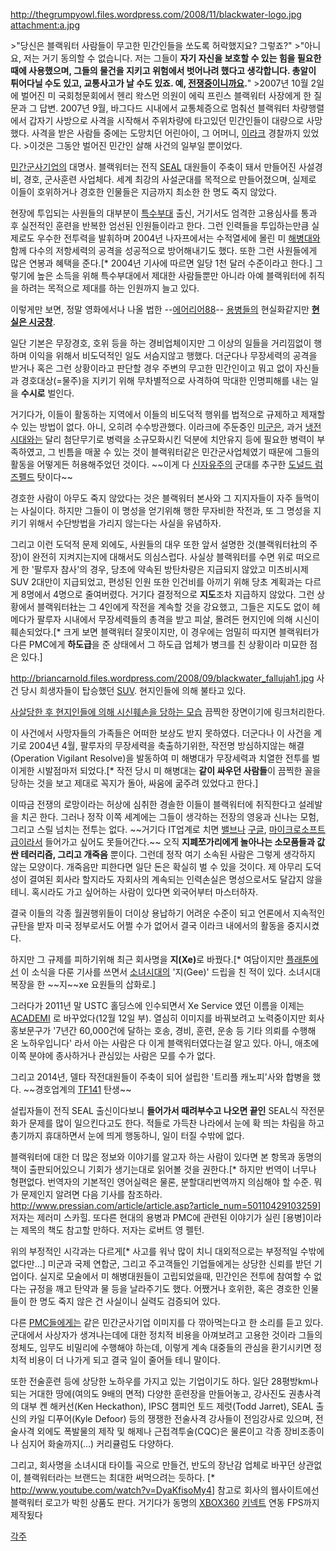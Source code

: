 http://thegrumpyowl.files.wordpress.com/2008/11/blackwater-logo.jpg
attachment:a.jpg


>"당신은 블랙워터 사람들이 무고한 민간인들을 쏘도록 허락했지요? 그렇죠?"
>"아니요, 저는 거기 동의할 수 없습니다. 저는 그들이 '''자기 자신을 보호할 수 있는 힘을 필요한 때에 사용했으며, 그들의 물건을 지키고 위험에서 벗어나려 했다고 생각합니다. 총알이 튀어다닐 수도 있고, 교통사고가 날 수도 있죠. 예, [[전쟁]]중이니까요.'''"
>2007년 10월 2일에 벌어진 미 국회청문회에서 헨리 왁스먼 의원이 에릭 프린스 블랙워터 사장에게 한 질문과 그 답변. 2007년 9월, 바그다드 시내에서 교통체증으로 멈춰선 블랙워터 차량행렬에서 갑자기 사방으로 사격을 시작해서 주위차량에 타고있던 민간인들이 대량으로 사망했다. 사격을 받은 사람들 중에는 도망치던 어린아이, 그 어머니, [[이라크]] 경찰까지 있었다.
>이것은 그동안 벌어진 민간인 살해 사건의 일부일 뿐이었다.


[[민간군사기업]]의 대명사. 블랙워터는 전직 [[네이비 씰|SEAL]] 대원들이 주축이 돼서 만들어진 사설경비, 경호, 군사훈련 사업체다. 세계 최강의 사설군대를 목적으로 만들어졌으며, 실제로 이들이 호위하거나 경호한 인물들은 지금까지 최소한 한 명도 죽지 않았다.

현장에 투입되는 사원들의 대부분이 [[특수부대]] 출신, 거기서도 엄격한 고용심사를 통과 후 실전적인 훈련을 반복한 엄선된 인원들이라고 한다. 그런 인력들을 투입하는만큼 실제로도 우수한 전투력을 발휘하며 2004년 나자프에서는 수적열세에 몰린 미 [[해병대]]와 함께 다수의 저항세력의 공격을 성공적으로 방어해내기도 했다. 또한 그런 사원들에게 많은 연봉과 혜택을 준다.[* 2004년 기사에 따르면 일당 1천 달러 수준이라고 한다.] 그렇기에 높은 소득을 위해 특수부대에서 제대한 사람들뿐만 아니라 아예 블랙워터에 취직을 하려는 목적으로 제대를 하는 인원까지 늘고 있다.

이렇게만 보면, 정말 영화에서나 나올 법한 --[[에어리어88]]-- [[용병]]들의 현실화같지만 '''[[현실은 시궁창]]'''.

일단 기본은 무장경호, 호위 등을 하는 경비업체이지만 그 이상의 일들을 거리낌없이 행하며 이익을 위해서 비도덕적인 일도 서슴지않고 행했다. 더군다나 무장세력의 공격을 받거나 혹은 그런 상황이라고 판단할 경우 주변의 무고한 민간인이고 뭐고 없이 자신들과 경호대상(=물주)을 지키기 위해 무차별적으로 사격하여 막대한 인명피해를 내는 일을 '''수시로''' 벌인다.

거기다가, 이들이 활동하는 지역에서 이들의 비도덕적 행위를 법적으로 규제하고 제재할 수 있는 방법이 없다. 아니, 오히려 수수방관했다. 이라크에 주둔중인 [[미군]]은, 과거 [[냉전]]시대와는 달리 첨단무기로 병력을 소규모화시킨 덕분에 치안유지 등에 필요한 병력이 부족하였고, 그 빈틈을 매꿀 수 있는 것이 블랙워터같은 민간군사업체였기 때문에 그들의 활동을 어떻게든 허용해주었던 것이다. ~~이게 다 [[신자유주의]] 군대를 추구한 [[도널드 럼즈펠드]] 탓이다~~

경호한 사람이 아무도 죽지 않았다는 것은 블랙워터 본사와 그 지지자들이 자주 들먹이는 사실이다. 하지만 그들이 이 명성을 얻기위해 행한 무자비한 작전과, 또 그 명성을 지키기 위해서 수단방법을 가리지 않는다는 사실을 유념하자.

그리고 이런 도덕적 문제 외에도, 사원들의 대우 또한 앞서 설명한 것(블랙워터社의 주장)이 완전히 지켜지는지에 대해서도 의심스럽다. 사실상 블랙워터를 수면 위로 떠오르게 한 '팔루자 참사'의 경우, 당초에 약속된 방탄차량은 지급되지 않았고 미츠비시제 SUV 2대만이 지급되었고, 편성된 인원 또한 인건비를 아끼기 위해 당초 계획과는 다르게 8명에서 4명으로 줄여버렸다. 거기다 결정적으로 '''지도'''조차 지급하지 않았다. 그런 상황에서 블랙워터社는 그 4인에게 작전을 계속할 것을 강요했고, 그들은 지도도 없이 헤메다가 팔루자 시내에서 무장세력들의 총격을 받고 피살, 몰려든 현지인에 의해 시신이 훼손되었다.[* 크게 보면 블랙워터 잘못이지만, 이 경우에는 엄밀히 따지면 블랙워터가 다른 PMC에게 '''하도급'''을 준 상태에서 그 하도급 업체가 병크를 친 상황이라 미묘한 점은 있다.]

http://briancarnold.files.wordpress.com/2008/09/blackwater_fallujah1.jpg
사건 당시 희생자들이 탑승했던 [[SUV]]. 현지인들에 의해 불타고 있다.

[http://www.blackwatervictims.com/pics/Bridge.jpg 사살당한 후 현지인들에 의해 시신훼손을 당하는 모습]
끔찍한 장면이기에 링크처리한다.

이 사건에서 사망자들의 가족들은 어떠한 보상도 받지 못하였다. 더군다나 이 사건을 계기로 2004년 4월, 팔루자의 무장세력을 축출하기위한, 작전명 방심하지않는 해결(Operation Vigilant Resolve)을 발동하여 미 해병대가 무장세력과 치열한 전투를 벌이게한 시발점마저 되었다.[* 작전 당시 미 해병대는 '''같이 싸우던 사람들'''이 끔찍한 꼴을 당하는 것을 보고 제대로 꼭지가 돌아, 싸움에 굶주려 있었다고 한다.]

이따금 전쟁의 로망이라는 허상에 심취한 경솔한 이들이 블랙워터에 취직한다고 설레발을 치곤 한다. 그러나 정작 이쪽 세계에는 그들이 생각하는 전장의 영웅과 신나는 모험, 그리고 스릴 넘치는 전투는 없다. ~~거기다 IT업계로 치면 [[밸브]]나 [[구글]], [[마이크로소프트]]급이라서 들어가고 싶어도 못들어간다.~~ 오직 '''지폐쪼가리에게 놀아나는 소모품들과 값싼 테러리즘, 그리고 개죽음''' 뿐이다. 그런데 정작 여기 소속된 사람은 그렇게 생각하지 않는 모양이다. 개죽음만 피한다면 일단 돈은 확실히 벌 수 있을 것이다. 제 아무리 도덕성이 결여된 회사라 할지라도 자회사의 계속되는 인력손실은 명성으로서도 달갑지 않을 테니. 혹시라도 가고 싶어하는 사람이 있다면 외국어부터 마스터하자. 

결국 이들의 각종 월권행위들이 더이상 용납하기 어려운 수준이 되고 언론에서 지속적인 규탄을 받자 미국 정부로서도 어쩔 수가 없어서 결국 이라크 내에서의 활동을 중지시켰다.

하지만 그 규제를 피하기위해 최근 회사명을 '''지(Xe)'''로 바꿨다.[* 여담이지만 [[플래툰]]에선 이 소식을 다룬 기사를 쓰면서 [[소녀시대]]의 '지(Gee)' 드립을 친 적이 있다. 소녀시대 복장을 한 ~~지~~xe 요원들의 삽화로.] 

그러다가 2011년 말 USTC 홀딩스에 인수되면서 Xe Service 였던 이름을 이제는 [[아카데미|ACADEMI]] 로 바꾸었다(12월 12일 부). 열심히 이미지를 바꿔보려고 노력중이지만 회사 홍보문구가 '7년간 60,000건에 달하는 호송, 경비, 훈련, 운송 등 기타 의뢰를 수행해 온 노하우입니다' 라서 아는 사람은 다 이게 블랙워터였다는걸 알고 있다. 아니, 애초에 이쪽 분야에 종사하거나 관심있는 사람은 모를 수가 없다.

그리고 2014년, 델타 작전대원들이 주축이 되어 설립한 '트리플 캐노피'사와 합병을 했다. ~~경호업계의 [[TF141]] 탄생~~

설립자들이 전직 SEAL 출신이다보니 '''들어가서 때려부수고 나오면 끝인''' SEAL식 작전문화가 문제를 많이 일으킨다고도 한다. 적들로 가득찬 나라에서 눈에 확 띄는 차림을 하고 총기까지 휴대하면서 눈에 띄게 행동하니, 일이 터질 수밖에 없다.

블랙워터에 대한 더 많은 정보와 이야기를 알고자 하는 사람이 있다면 본 항목과 동명의 책이 출판되어있으니 기회가 생기는대로 읽어볼 것을 권한다.[* 하지만 번역이 너무나 형편없다. 번역자의 기본적인 영어실력은 물론, 분할대리번역까지 의심해야 할 수준. 뭐가 문제인지 알려면 다음 기사를 참조하라. http://www.pressian.com/article/article.asp?article_num=50110429103259] 저자는 제러미 스카힐. 또다른 현대의 용병과 PMC에 관련된 이야기가 실린 [용병]이라는 제목의 책도 참고할 만하다. 저자는 로버트 영 펠턴.

위의 부정적인 시각과는 다르게[* 사고를 워낙 많이 치니 대외적으로는 부정적일 수밖에 없다만…] 미군과 국제 연합군, 그리고 주고객들인 기업들에게는 상당한 신뢰를 받던 기업이다. 실지로 모술에서 미 해병대원들이 고립되었을때, 민간인은 전투에 참여할 수 없다는 규정을 깨고 탄약과 물 등을 날라주기도 했다. 어쨌거나 호위한, 혹은 경호한 인물들이 한 명도 죽지 않은 건 사실이니 실력도 검증되어 있다. 

다른 [[PMC]]들에게는 같은 민간군사기업 이미지를 다 깎아먹는다고 한 소리를 듣고 있다. 군대에서 사상자가 생겨나는데에 대한 정치적 비용을 아껴보려고 고용한 것이라 그들의 정체도, 임무도 비밀리에 수행해야 하는데, 이렇게 계속 대중들의 관심을 환기시키면 정치적 비용이 더 나가게 되고 결국 일이 줄어들 테니 말이다.

또한 전술훈련 등에 상당한 노하우를 가지고 있는 기업이기도 하다. 일단 28평방km나 되는 거대한 땅에(여의도 9배의 면적) 다양한 훈련장을 만들어놓고, 강사진도 권총사격의 대부 켄 해커선(Ken Heckathon), IPSC 챔피언 토드 제럿(Todd Jarret), SEAL 출신의 카일 디푸어(Kyle Defoor) 등의 쟁쟁한 전술사격 강사들이 전임강사로 있으며, 전술사격 외에도 폭발물의 제작 및 해제나 근접격투술(CQC)은 물론이고 각종 장비조종이나 심지어 화술까지(...) 커리큘럼도 다양하다.

그리고, 회사명을 소녀시대 타이틀 곡으로 만들건, 반도의 장난감 업체로 바꾸던 상관없이, 블랙워터라는 브랜드는 최대한 써먹으려는 듯하다. [* http://www.youtube.com/watch?v=DyaKfisoMy4] 참고로 회사의 웹사이트에선 블랙워터 로고가 박힌 상품도 판다. 거기다가 동명의 [[XBOX360]] [[키넥트]] 연동 FPS까지 제작됬다

[[각주]]
